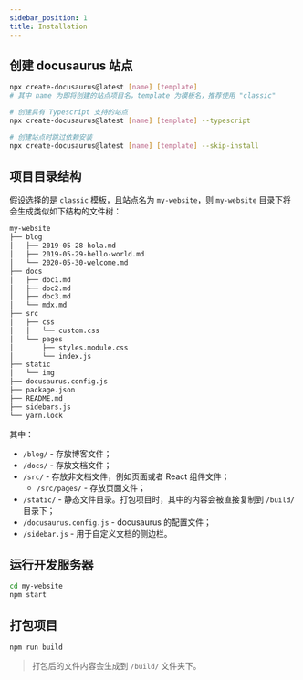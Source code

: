 ```yaml
---
sidebar_position: 1
title: Installation
---
```


## 创建 docusaurus 站点

```sh
npx create-docusaurus@latest [name] [template]
# 其中 name 为即将创建的站点项目名，template 为模板名，推荐使用 "classic"

# 创建具有 Typescript 支持的站点
npx create-docusaurus@latest [name] [template] --typescript

# 创建站点时跳过依赖安装
npx create-docusaurus@latest [name] [template] --skip-install
```

## 项目目录结构

假设选择的是 `classic` 模板，且站点名为 `my-website`，则 `my-website` 目录下将会生成类似如下结构的文件树：

```txt
my-website
├── blog
│   ├── 2019-05-28-hola.md
│   ├── 2019-05-29-hello-world.md
│   └── 2020-05-30-welcome.md
├── docs
│   ├── doc1.md
│   ├── doc2.md
│   ├── doc3.md
│   └── mdx.md
├── src
│   ├── css
│   │   └── custom.css
│   └── pages
│       ├── styles.module.css
│       └── index.js
├── static
│   └── img
├── docusaurus.config.js
├── package.json
├── README.md
├── sidebars.js
└── yarn.lock
```

其中：

- `/blog/` - 存放博客文件；
- `/docs/` - 存放文档文件；
- `/src/` - 存放非文档文件，例如页面或者 React 组件文件；
  - `/src/pages/` - 存放页面文件；
- `/static/` - 静态文件目录。打包项目时，其中的内容会被直接复制到 `/build/` 目录下；
- `/docusaurus.config.js` - docusaurus 的配置文件；
- `/sidebar.js` - 用于自定义文档的侧边栏。

## 运行开发服务器

```sh
cd my-website
npm start
```

## 打包项目

```sh
npm run build
```

> 打包后的文件内容会生成到 `/build/` 文件夹下。
